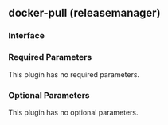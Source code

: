 ## docker-pull (releasemanager)

### Interface

### Required Parameters

This plugin has no required parameters.

### Optional Parameters

This plugin has no optional parameters.
